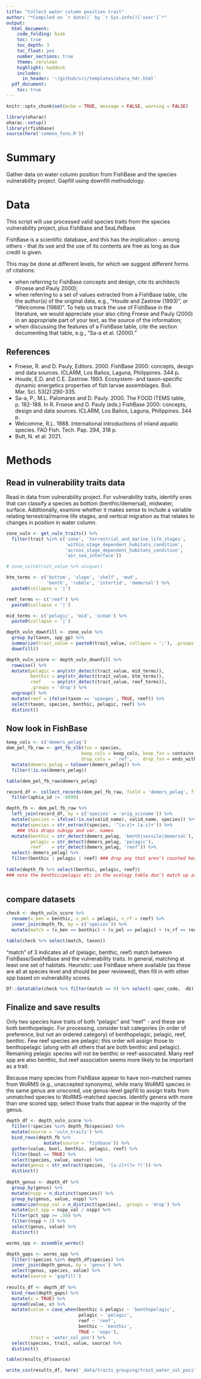 ```yaml
---
title: "Collect water column position trait"
author: "*Compiled on `r date()` by `r Sys.info()['user']`*"
output: 
  html_document:
    code_folding: hide
    toc: true
    toc_depth: 3
    toc_float: yes
    number_sections: true
    theme: cerulean
    highlight: haddock
    includes: 
      in_header: '~/github/src/templates/ohara_hdr.html'
  pdf_document:
    toc: true
---
```


``` r

knitr::opts_chunk$set(echo = TRUE, message = FALSE, warning = FALSE)

library(oharac)
oharac::setup()
library(rfishbase)
source(here('common_fxns.R'))

```

# Summary

Gather data on water column position from FishBase and the species vulnerability project.  Gapfill using downfill methodology.

# Data

This script will use processed valid species traits from the species vulnerability project, plus FishBase and SeaLifeBase.

FishBase is a scientific database, and this has the implication - among others - that its use and the use of its contents are free as long as due credit is given.

This may be done at different levels, for which we suggest different forms of citations:

* when referring to FishBase concepts and design, cite its architects (Froese and Pauly 2000);
* when referring to a set of values extracted from a FishBase table, cite the author(s) of the original data, e.g., "Houde and Zastrow (1993)", or "Welcomme (1988)". To help us track the use of FishBase in the literature, we would appreciate your also citing Froese and Pauly (2000) in an appropriate part of your text, as the source of the information;
* when discussing the features of a FishBase table, cite the section documenting that table, e.g., "Sa-a et al. (2000)."

## References

* Froese, R. and D. Pauly, Editors. 2000. FishBase 2000: concepts, design and data sources. ICLARM, Los Baños, Laguna, Philippines. 344 p.
* Houde, E.D. and C.E. Zastrow. 1993. Ecosystem- and taxon-specific dynamic energetics properties of fish larvae assemblages. Bull. Mar. Sci. 53(2):290-335.
* Sa-a, P., M.L. Palomares and D. Pauly. 2000. The FOOD ITEMS table, p. 182-188. In R. Froese and D. Pauly (eds.) FishBase 2000: concepts, design and data sources. ICLARM, Los Baños, Laguna, Philippines. 344 p.
* Welcomme, R.L. 1988. International introductions of inland aquatic species. FAO Fish. Tech. Pap. 294, 318 p.
* Butt, N. et al. 2021. 

# Methods

## Read in vulnerability traits data

Read in data from vulnerability project.  For vulnerability traits, identify ones that can classify a species as bottom (benthic/demersal), midwater, surface.  Additionally, examine whether it makes sense to include a variable relating terrestrial/marine life stages, and vertical migration as that relates to changes in position in water column.

```r
zone_vuln <- get_vuln_traits() %>%
  filter(trait %in% c('zone', 'terrestrial_and_marine_life_stages', 
                      'within_stage_dependent_habitats_condition', 
                      'across_stage_dependent_habitats_condition', 
                      'air_sea_interface'))

# zone_vuln$trait_value %>% unique()

btm_terms <- c('bottom', 'slope', 'shelf', 'mud', 
               'benth', 'rubble', 'intertid', 'demersal') %>%
  paste0(collapse = '|')

reef_terms <- c('reef') %>%
  paste0(collapse = '|')

mid_terms <- c('pelagic', 'mid', 'ocean') %>%
  paste0(collapse = '|')

depth_vuln_downfill <- zone_vuln %>%
  group_by(taxon, spp_gp) %>%
  summarize(trait_value = paste0(trait_value, collapse = ';'), .groups = 'drop') %>%
  downfill()

depth_vuln_score <- depth_vuln_downfill %>%
  rowwise() %>%
  mutate(pelagic = any(str_detect(trait_value, mid_terms)),
         benthic = any(str_detect(trait_value, btm_terms)),
         reef    = any(str_detect(trait_value, reef_terms)),
         .groups = 'drop') %>%
  ungroup() %>%
  mutate(reef = ifelse(taxon == 'sponges', TRUE, reef)) %>%
  select(taxon, species, benthic, pelagic, reef) %>%
  distinct()
```


## Now look in FishBase

``` r
keep_cols <- c('demers_pelag')
dem_pel_fb_raw <- get_fb_slb(fxn = species, 
                            keep_cols = keep_cols, keep_fxn = contains,
                            drop_cols = '_ref',    drop_fxn = ends_with) %>%
  mutate(demers_pelag = tolower(demers_pelag)) %>%
  filter(!is.na(demers_pelag))

table(dem_pel_fb_raw$demers_pelag)

record_df <- collect_records(dem_pel_fb_raw, field = 'demers_pelag', file_tag = 'resolve_names_fb_depth') %>%
  filter(aphia_id != -9999)

depth_fb <- dem_pel_fb_raw %>%
  left_join(record_df, by = c('species' = 'orig_sciname')) %>%
  mutate(species = ifelse(!is.na(valid_name), valid_name, species)) %>%
  mutate(species = str_extract(species, '^[a-z]+ [a-z]+')) %>%
    ### this drops subspp and var. names
  mutate(benthic = str_detect(demers_pelag, 'benth|sessile|demersal'),
         pelagic = str_detect(demers_pelag, 'pelagic'),
         reef    = str_detect(demers_pelag, 'reef')) %>%
  select(-demers_pelag) %>%
  filter(benthic | pelagic | reef) ### drop any that aren't counted here
  
table(depth_fb %>% select(benthic, pelagic, reef))
### note the benthic/pelagic etc in the ecology table don't match up as well
  
```

## compare datasets

```r
check <- depth_vuln_score %>%
  rename(v_ben = benthic, v_pel = pelagic, v_rf = reef) %>%
  inner_join(depth_fb, by = c('species')) %>%
  mutate(match = (v_ben == benthic) + (v_pel == pelagic) + (v_rf == reef))

table(check %>% select(match, taxon))
```

"match" of 3 indicates all of (pelagic, benthic, reef) match between FishBase/SealifeBase and the vulnerability traits.  In general, matching at least one set of habitats.  Heuristic: use FishBase where available (as these are all at species level and should be peer reviewed), then fill in with other spp based on vulnerability scores.

```r
DT::datatable(check %>% filter(match == 0) %>% select(-spec_code, -db))
```


## Finalize and save results

Only two species have traits of both "pelagic" and "reef" - and these are both benthopelagic.  For processing, consider trait categories (in order of preference, but not an ordered category) of benthopelagic, pelagic, reef, benthic.  Few reef species are pelagic; this order will assign those to benthopelagic (along with all others that are both benthic and pelagic).  Remaining pelagic species will not be benthic or reef-associated.  Many reef spp are also benthic, but reef association seems more likely to be important as a trait.

Because many species from FishBase appear to have non-matched names from WoRMS (e.g., unaccepted synonyms), while many WoRMS species in the same genus are unscored, use genus-level gapfill to assign traits from unmatched species to WoRMS-matched species.  Identify genera with more than one scored spp; select those traits that appear in the majority of the genus.

```r
depth_df <- depth_vuln_score %>%
  filter(!species %in% depth_fb$species) %>%
  mutate(source = 'vuln_traits') %>%
  bind_rows(depth_fb %>%
              mutate(source = 'fishbase')) %>%
  gather(value, bool, benthic, pelagic, reef) %>%
  filter(bool == TRUE) %>%
  select(species, value, source) %>%
  mutate(genus = str_extract(species, '[a-z]+(?= ?)')) %>%
  distinct()
  
depth_genus <- depth_df %>%
  group_by(genus) %>%
  mutate(nspp = n_distinct(species)) %>%
  group_by(genus, value, nspp) %>%
  summarize(nspp_val = n_distinct(species), .groups = 'drop') %>%
  mutate(pct_spp = nspp_val / nspp) %>%
  filter(pct_spp >= .50) %>%
  filter(nspp > 1) %>%
  select(genus, value) %>%
  distinct()

worms_spp <- assemble_worms()

depth_gaps <- worms_spp %>%
  filter(!species %in% depth_df$species) %>%
  inner_join(depth_genus, by = 'genus') %>%
  select(genus, species, value) %>%
  mutate(source = 'gapfill')
  
results_df <- depth_df %>%
  bind_rows(depth_gaps) %>%
  mutate(x = TRUE) %>%
  spread(value, x) %>%
  mutate(value = case_when(benthic & pelagic ~ 'benthopelagic',
                           pelagic ~ 'pelagic',
                           reef ~ 'reef',
                           benthic ~ 'benthic',
                           TRUE ~ 'oops'),
         trait = 'water_col_pos') %>%
  select(species, trait, value, source) %>%
  distinct()

table(results_df$source)
```

``` r

write_csv(results_df, here('_data/traits_grouping/trait_water_col_position.csv'))

```

